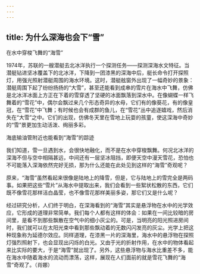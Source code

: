 ```yaml
---
---
---
```

title: 为什么深海也会下“雪”
---




在水中穿梭飞舞的“海雪”



1974年，苏联的一艘潜艇去北冰洋执行一个探测任务——探测深海水文特征。当潜艇钻进坚冰覆盖下的北冰洋，下降到一团漆黑的深海中后，艇长命令打开探照灯，用强光照射潜艇周围的海水环境。这时，潜艇舷窗外出现了一幅奇妙的景象：潜艇周围下起了纷纷扬扬的“大雪”，甚至还能看到成串的雪片在海水中飞舞，仿佛是北冰洋冰面上方正在下着的雪穿透了坚硬的冰面飘落到深水中。在像蝴蝶一样飞舞着的“雪花”中，偶尔会飘过来几个形态奇异的水母，它们有的像葵花，有的像皇冠，在“雪花”中飞舞；有时候也会有成群的鱼儿，在“雪花”丛中追逐嬉戏，然后消失在“大雪”之中。它们的出现，仿佛冬天里在雪地上玩耍的孩童，使这深海中奇妙的“雪”景更加生动活泼、绚丽多彩。

海底输油管附近也能看到“海雪”的踪迹



我们知道，雪一旦遇到水，会很快地融化，而不是在水中穿梭飘舞。何况北冰洋的深海不但与空中相隔甚远，中间还有一层坚冰阻挡，即便天空中漫天雪花，恐怕也不可能落入深海依然完好无损，那为什么还能在此处见到这样的“海雪”奇观呢？

原来，“海雪”虽然看起来很像是陆地上的降雪，但是，它与陆地上的雪完全是两码事。如果把这些“雪片”从海水中提取出来，我们会看到一些絮状松散的东西，它们既不像雪花那样洁白晶莹，也不像雪花那样美丽多姿，那它们又是什么呢？

经过研究分析，人们终于明白，在深海看到的“海雪”其实是悬浮物在水中的光学效应，它形成的道理非常简单。我们每个人都有这样的体会：如果在一间比较暗的房间里，是看不到那些飘散在空气中的细小灰尘的。可是，当明亮的阳光照进房间时，我们就可以在太阳光束中看到那些飘动着的无数闪闪发亮的灰尘。光学上把这种现象称为延德尔效应。同样道理，在漆黑一片的深海里，海水中的悬浮物在探照灯强烈照射下，也会显现出闪烁的白光。又由于光的折射作用，在水中的物体看起来比实际的要大，于是“海雪”就出现了。另外，这些悬浮物与海水比重差不多，能在海水中随着海水的流动而漂荡，这样，展现在人们面前的就是雪花飞舞的“海雪”奇观了。（肖娜）